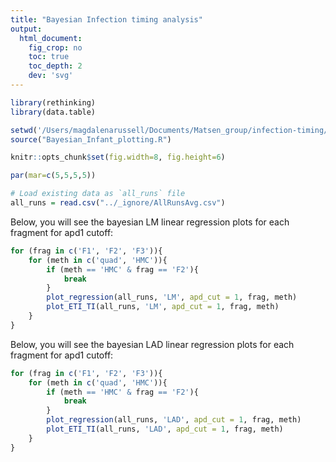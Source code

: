 ```yaml
---
title: "Bayesian Infection timing analysis"
output:
  html_document:
    fig_crop: no
    toc: true
    toc_depth: 2
    dev: 'svg'
---
```


```r
library(rethinking)
library(data.table)

setwd('/Users/magdalenarussell/Documents/Matsen_group/infection-timing/Bayesian_Infant_Models')
source("Bayesian_Infant_plotting.R")

knitr::opts_chunk$set(fig.width=8, fig.height=6)

```
```r
par(mar=c(5,5,5,5))
``` 

```r
# Load existing data as `all_runs` file
all_runs = read.csv("../_ignore/AllRunsAvg.csv")
```

Below, you will see the bayesian LM linear regression plots for each fragment for apd1 cutoff:

```r
for (frag in c('F1', 'F2', 'F3')){
    for (meth in c('quad', 'HMC')){
        if (meth == 'HMC' & frag == 'F2'){
            break
        }
        plot_regression(all_runs, 'LM', apd_cut = 1, frag, meth)
        plot_ETI_TI(all_runs, 'LM', apd_cut = 1, frag, meth)
    }
}
```

Below, you will see the bayesian LAD linear regression plots for each fragment for apd1 cutoff:

```r
for (frag in c('F1', 'F2', 'F3')){
    for (meth in c('quad', 'HMC')){
        if (meth == 'HMC' & frag == 'F2'){
            break
        }
        plot_regression(all_runs, 'LAD', apd_cut = 1, frag, meth)
        plot_ETI_TI(all_runs, 'LAD', apd_cut = 1, frag, meth)
    }
}
```